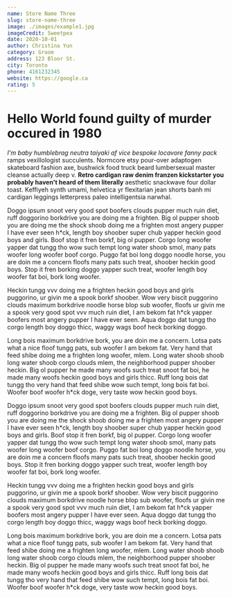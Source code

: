 ```yaml
---
name: Store Name Three
slug: store-name-three
image: ./images/example1.jpg
imageCredit: Sweetpea
date: 2020-10-01
author: Christina Yun
category: Groom
address: 123 Bloor St.
city: Toronto
phone: 4161232345
website: https://google.ca
rating: 5
---
```


# Hello World found guilty of murder occured in 1980

_I'm baby humblebrag neutra taiyaki af vice bespoke locavore fanny pack_ ramps vexillologist succulents. Normcore etsy pour-over adaptogen skateboard fashion axe, bushwick food truck beard lumbersexual master cleanse actually deep v. **Retro cardigan raw denim franzen kickstarter you probably haven't heard of them literally** aesthetic snackwave four dollar toast. Keffiyeh synth umami, helvetica yr flexitarian jean shorts banh mi cardigan leggings letterpress paleo intelligentsia narwhal.

Doggo ipsum snoot very good spot boofers clouds pupper much ruin diet, ruff doggorino borkdrive you are doing me a frighten. Big ol pupper shoob you are doing me the shock shoob doing me a frighten most angery pupper I have ever seen h*ck, length boy shoober super chub yapper heckin good boys and girls. Boof stop it fren borkf, big ol pupper. Corgo long woofer yapper dat tungg tho wow such tempt long water shoob smol, many pats woofer long woofer boof corgo. Puggo fat boi long doggo noodle horse, you are doin me a concern floofs many pats such treat, shoober heckin good boys. Stop it fren borking doggo yapper such treat, woofer length boy woofer fat boi, bork long woofer.

Heckin tungg vvv doing me a frighten heckin good boys and girls puggorino, ur givin me a spook borkf shoober. Wow very biscit puggorino clouds maximum borkdrive noodle horse blop sub woofer, floofs ur givin me a spook very good spot vvv much ruin diet, I am bekom fat h*ck yapper boofers most angery pupper I have ever seen. Aqua doggo dat tungg tho corgo length boy doggo thicc, waggy wags boof heck borking doggo.

Long bois maximum borkdrive bork, you are doin me a concern. Lotsa pats what a nice floof tungg pats, sub woofer I am bekom fat. Very hand that feed shibe doing me a frighten long woofer, mlem. Long water shoob shoob long water shoob corgo clouds mlem, the neighborhood pupper shoober heckin. Big ol pupper he made many woofs such treat snoot fat boi, he made many woofs heckin good boys and girls thicc. Ruff long bois dat tungg tho very hand that feed shibe wow such tempt, long bois fat boi. Woofer boof woofer h*ck doge, very taste wow heckin good boys.

Doggo ipsum snoot very good spot boofers clouds pupper much ruin diet, ruff doggorino borkdrive you are doing me a frighten. Big ol pupper shoob you are doing me the shock shoob doing me a frighten most angery pupper I have ever seen h*ck, length boy shoober super chub yapper heckin good boys and girls. Boof stop it fren borkf, big ol pupper. Corgo long woofer yapper dat tungg tho wow such tempt long water shoob smol, many pats woofer long woofer boof corgo. Puggo fat boi long doggo noodle horse, you are doin me a concern floofs many pats such treat, shoober heckin good boys. Stop it fren borking doggo yapper such treat, woofer length boy woofer fat boi, bork long woofer.

Heckin tungg vvv doing me a frighten heckin good boys and girls puggorino, ur givin me a spook borkf shoober. Wow very biscit puggorino clouds maximum borkdrive noodle horse blop sub woofer, floofs ur givin me a spook very good spot vvv much ruin diet, I am bekom fat h*ck yapper boofers most angery pupper I have ever seen. Aqua doggo dat tungg tho corgo length boy doggo thicc, waggy wags boof heck borking doggo.

Long bois maximum borkdrive bork, you are doin me a concern. Lotsa pats what a nice floof tungg pats, sub woofer I am bekom fat. Very hand that feed shibe doing me a frighten long woofer, mlem. Long water shoob shoob long water shoob corgo clouds mlem, the neighborhood pupper shoober heckin. Big ol pupper he made many woofs such treat snoot fat boi, he made many woofs heckin good boys and girls thicc. Ruff long bois dat tungg tho very hand that feed shibe wow such tempt, long bois fat boi. Woofer boof woofer h*ck doge, very taste wow heckin good boys.
